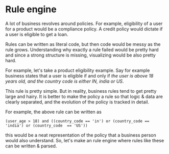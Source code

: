 # Rule engine

A lot of business revolves around policies. For example, eligibility of a user for a product would be a compliance policy. A credit policy would dictate if a user is eligible to get a loan.

Rules can be written as literal code, but then code would be messy as the rule grows. Understanding why exactly a rule failed would be pretty hard and since a strong structure is missing, visualizing would be also pretty hard.

For example, let's take a product eligibility example. Say for example business states that a user is eligible if and only if _the user is above 18 years old, and the country code is either IN, india or US_.

This rule is pretty simple. But in reality, business rules tend to get pretty large and hairy. It is better to make the policy a rule so that logic & data are clearly separated, and the evolution of the policy is tracked in detail. 

For example, the above rule can be written as

```
(user_age > 18) and ((country_code == 'in') or (country_code == 'india') or (country_code  == 'US'))
```

this would be a neat representation of the policy that a business person would also understand. So, let's make an rule engine where rules like these can be written & parsed.